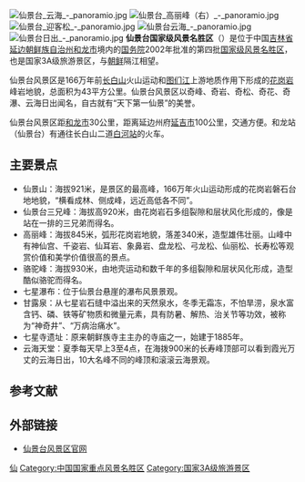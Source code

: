 [[File:仙景台_云海_-_panoramio.jpg|thumb]]
[[File:仙景台_高丽峰（右）_-_panoramio.jpg|thumb]]
[[File:仙景台_迎客松_-_panoramio.jpg|thumb]] 
[[File:仙景台云海_-_panoramio.jpg|thumb]] 
[[File:仙景台日出_-_panoramio.jpg|thumb]]
'''仙景台国家级风景名胜区'''（{{kor|선경대 국가급 풍경명승구}}）是位于中国[[吉林省|吉林省]][[延边朝鲜族自治州|延边朝鲜族自治州]][[和龙市|和龙市]]境内的[[中华人民共和国国务院|国务院]]2002年批准的第四批[[国家级风景名胜区|国家级风景名胜区]]，也是国家3A级旅游景区，与[[朝鲜|朝鲜]]隔江相望。{{r|概况|仙景台|中旅|华夏|page=317}}

仙景台风景区是166万年前[[长白山|长白山]]火山运动和[[图们江|图们江]]上游地质作用下形成的[[花岗岩|花岗岩]]峰岩地貌，总面积为43平方公里。仙景台风景区以奇峰、奇岩、奇松、奇花、奇瀑、云海日出闻名，自古就有“天下第一仙景”的美誉。{{r|概况|仙景台|中旅|page=317}}

仙景台风景区距[[和龙市|和龙市]]30公里{{r|概况|page=317}}，距离延边州府[[延吉市|延吉市]]100公里，交通方便。和龙站（仙景台）有通往长白山二道[[白河站_(吉林省)|白河站]]的火车{{r|仙景台}}。

==主要景点==
*仙景山：海拔921米，是景区的最高峰，166万年火山运动形成的花岗岩磐石台地地貌，“横看成林、侧成峰，远近高低各不同”。{{r|官网}}
*仙景台三兄峰：海拔高920米，由花岗岩石多组裂隙和层状风化形成的，像是站在一排的三兄弟而得名。{{r|官网}}
*高丽峰：海拔845米，弧形花岗岩地貌，落差340米，造型雄伟壮丽。山峰中有神仙宫、千姿岩、仙耳岩、象鼻岩、盘龙松、弓龙松、仙丽松、长寿松等观赏价值和美学价值很高的景点。{{r|官网}}
*骆驼峰：海拔930米，由地壳运动和数千年的多组裂隙和层状风化形成，造型酷似骆驼而得名。{{r|官网}}
*七星瀑布：位于仙景台悬崖的瀑布风景景观。{{r|官网}}
*甘露泉：从七星岩石缝中溢出来的天然泉水，冬季无霜冻，不怕旱涝，泉水富含钙、磷、铁等矿物质和微量元素，具有防暑、解热、治关节等功效，被称为“神奇井”、“万病治痛水”。{{r|官网}}
*七星寺遗址：原来朝鲜族寺主主办的寺庙之一，始建于1885年。{{r|官网}}
*云海天堂：夏季每天早上3至4点，在海拨900米的长寿峰顶部可以看到霞光万丈的云海日出，10大名峰不同的峰顶和滚滚云海景观。{{r|官网}}

==参考文献==
{{Reflist|refs=
<ref name="概况">{{cite book |author=《延边朝鲜族自治州概况》编写组编写 |coauthors= |title=《延边朝鲜族自治州概况》|year=2009年6月 |publisher=民族出版社 |location=北京|ISBN=978-7-105-08642-9}}</ref>
<ref name="仙景台">{{cite web |url=http://www.helong.gov.cn/user/index.xhtml?menu_id=504&mode=view_content&news_content_id=497&page=1&is_top=0 |title=仙景台国家级风景名胜区 |publisher=和龙市政府官网 |accessdate=2011-07-25 |archive-url=https://web.archive.org/web/20160409121539/http://www.helong.gov.cn/user/index.xhtml?menu_id=504&mode=view_content&news_content_id=497&page=1&is_top=0 |archive-date=2016-04-09 |dead-url=yes }}</ref>
<ref name="官网">{{cite web |url=http://www.xianjingtai.com |title=仙景台国家级风景名胜区 |publisher=仙景台风景区官网 |accessdate=2011-07-25 |archive-date=2011-07-21 |archive-url=https://web.archive.org/web/20110721215458/http://www.xianjingtai.com/ |dead-url=no }}</ref>
<ref name="中旅">{{cite web |url=http://scenic.cthy.com/scenic-10241/about.html |title=仙景台简介 |publisher=中国旅游信息网 |accessdate=2016-03-30 |archive-date=2019-05-11 |archive-url=https://web.archive.org/web/20190511015316/http://scenic.cthy.com/scenic-10241/about.html |dead-url=no }}</ref>
<ref name="华夏">{{cite web |url=http://gj.yuanlin.com/Html/Detail/2013-2/19097.html |title=吉林延边仙景台 |publisher=中国华夏文化遗产网 |date=2013-02-26 |accessdate=2016-03-30 |archive-date=2017-01-05 |archive-url=https://web.archive.org/web/20170105054233/http://gj.yuanlin.com/Html/Detail/2013-2/19097.html |dead-url=no }}</ref>
}}

==外部链接==
*[http://www.xianjingtai.com/  仙景台风景区官网]{{Wayback|url=http://www.xianjingtai.com/ |date=20110721215458 }}


[[Category:和龙市|仙]]
[[Category:中国国家重点风景名胜区|Category:中国国家重点风景名胜区]]
[[Category:国家3A级旅游景区|Category:国家3A级旅游景区]]